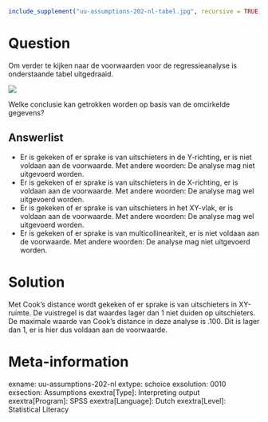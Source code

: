 ```r
include_supplement("uu-assumptions-202-nl-tabel.jpg", recursive = TRUE)
```



Question
========
Om verder te kijken naar de voorwaarden voor de regressieanalyse is onderstaande tabel uitgedraaid. 

![](uu-assumptions-202-nl-tabel.jpg)

Welke conclusie kan getrokken worden op basis van de omcirkelde gegevens?

Answerlist
----------
* Er is gekeken of er sprake is van uitschieters in de Y-richting, er is niet voldaan aan de voorwaarde. Met andere woorden: De analyse mag niet uitgevoerd worden.
* Er is gekeken of er sprake is van uitschieters in de X-richting, er is voldaan aan de voorwaarde. Met andere woorden: De analyse mag wel uitgevoerd worden.
* Er is gekeken of er sprake is van uitschieters in het XY-vlak, er is voldaan aan de voorwaarde. Met andere woorden: De analyse mag wel uitgevoerd worden.
* Er is gekeken of er sprake is van multicollineariteit, er is niet voldaan aan de voorwaarde. Met andere woorden: De analyse mag niet uitgevoerd worden.


Solution
========
Met Cook’s distance wordt gekeken of er sprake is van uitschieters in XY-ruimte. De vuistregel is dat waardes lager dan 1 niet duiden op uitschieters. De maximale waarde van Cook’s distance in deze analyse is .100. Dit is lager dan 1, er is hier dus voldaan aan de voorwaarde.


Meta-information
================
exname: uu-assumptions-202-nl
extype: schoice
exsolution: 0010
exsection: Assumptions
exextra[Type]: Interpreting output
exextra[Program]: SPSS
exextra[Language]: Dutch
exextra[Level]: Statistical Literacy
